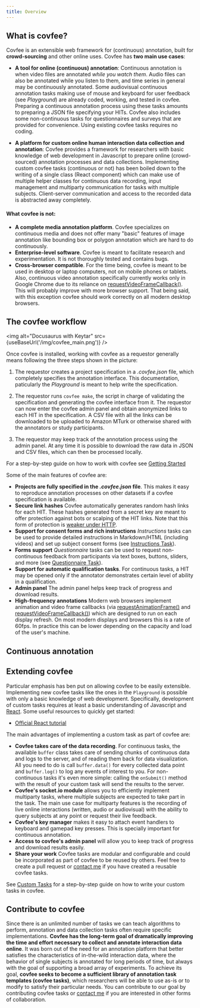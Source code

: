 ```yaml
---
title: Overview
---
```



## What is covfee?

Covfee is an extensible web framework for (continuous) annotation, built for **crowd-sourcing** and other online uses. Covfee has **two main use cases**:

- **A tool for online (continuous) annotation**: Continuous annotation is when video files are annotated *while you watch them*. Audio files can also be annotated while you listen to them, and time series in general may be continuously annotated. Some audiovisual continuous annotation tasks making use of mouse and keyboard for user feedback (see *Playground*) are already coded, working, and tested in covfee. Preparing a continuous annotation process using these tasks amounts to preparing a JSON file specifying your HITs. Covfee also includes some non-continuous tasks for questionnaires and surveys that are provided for convenience. Using existing covfee tasks requires no coding.

- **A platform for custom online human interaction data collection and annotation**: Covfee provides a framework for researchers with basic knowledge of web development in Javascript to prepare online (crowd-sourced) annotation processes and data collections. Implementing custom covfee tasks (continuous or not) has been boiled down to the writing of a single class (React component) which can make use of multiple helper classes for continuous data recording, input management and multiparty communication for tasks with multiple subjects. Client-server communication and access to the recorded data is abstracted away completely.

#### What covfee is not:

- **A complete media annotation platform**. Covfee specializes on continuous media and does not offer many "basic" features of image annotation like bounding box or polygon annotation which are hard to do continuously. 
- **Enterprise-level software**. Covfee is meant to facilitate research and experimentation. It is not thoroughly tested and contains bugs.
- **Cross-browser compatible**. For the time being, covfee is meant to be used in desktop or laptop computers, not on mobile phones or tablets. Also, continuous video annotation specifically currently works only in Google Chrome due to its reliance on [requestVideoFrameCallback()](https://wicg.github.io/video-rvfc/). This will probably improve with more browser support. That being said, with this exception covfee should work correctly on all modern desktop browsers.



## The covfee workflow

<img alt="Docusaurus with Keytar" src={useBaseUrl('/img/covfee_main.png')} />

Once covfee is installed, working with covfee as a requestor generally means following the three steps shown in the picture:

1. The requestor creates a project specification in a *.covfee.json* file, which completely specifies the annotation interface. This documentation, paticularly the *Playground* is meant to help write the specification.

2. The requestor runs `covfee make`, the script in charge of validating the specification and generating the covfee interface from it. The requestor can now enter the covfee admin panel and obtain anonymized links to each HIT in the specification. A CSV file with all the links can be downloaded to be uploaded to Amazon MTurk or otherwise shared with the annotators or study participants.

3. The requestor may keep track of the annotation process using the admin panel. At any time it is possible to download the raw data in JSON and CSV files, which can then be processed locally.

For a step-by-step guide on how to work with covfee see [Getting Started](getting_started)

Some of the main features of covfee are:

- **Projects are fully specified in the *.covfee.json* file**. This makes it easy to reproduce annotation processes on other datasets if a covfee specification is available.
- **Secure link hashes** Covfee automatically generates random hash links for each HIT. These hashes generated from a secret key are meant to offer protection against bots or scalping of the HIT links. Note that this form of protection is [weaker under HTTP](https://security.stackexchange.com/questions/67615/how-safe-is-to-secure-sensitive-content-by-url-with-md5-hash-and-no-other-author).
- **Support for consent forms and rich instructions** *Instructions* tasks can be used to provide detailed instructions in Markdown/HTML (including videos) and set up subject consent forms (see [Instructions Task](tasks/instructions)).
- **Forms support** *Questionnaire* tasks can be used to request non-continuous feedback from participants via text boxes, buttons, sliders, and more (see [Questionnaire Task](tasks/questionnaire)).
- **Support for automatic qualification tasks**. For continuous tasks, a HIT may be opened only if the annotator demonstrates certain level of ability in a qualification. 
- **Admin panel** The admin panel helps keep track of progress and download results.
- **High-frequency annotations** Modern web browsers implement animation and video frame callbacks (via [requestAnimationFrame()](https://developer.mozilla.org/en-US/docs/Web/API/window/requestAnimationFrame) and [requestVideoFrameCallback()](https://wicg.github.io/video-rvfc/)) which are designed to run on each display refresh. On most modern displays and browsers this is a rate of 60fps. In practice this can be lower depending on the capacity and load of the user's machine.

## Continuous annotation


## Extending covfee

Particular emphasis has ben put on allowing covfee to be easily extensible. Implementing new covfee tasks like the ones in the `Playground` is possible with only a basic knowledge of web development. Specifically, development of custom tasks requires at least a basic understanding of Javascript and [React](https://reactjs.org/). Some useful resources to quickly get started:

- [Official React tutorial](https://reactjs.org/tutorial/tutorial.html)

The main advantages of implementing a custom task as part of covfee are:

- **Covfee takes care of the data recording**. For continuous tasks, the available `buffer` class takes care of sending chunks of continuous data and logs to the server, and of reading them back for data visualization. All you need to do is call `buffer.data()` for every collected data point and `buffer.log()` to log any events of interest to you. For non-continuous tasks it's even more simple: calling the `onSubmit()` method with the result of your custom task will send the results to the server.
- **Covfee's socket.io module** allows you to efficiently implement multiparty tasks, where multiple subjects are expected to take part in the task. The main use case for multiparty features is the recording of live online interactions (written, audio or audiovisual) with the ability to query subjects at any point or request their live feedback.
- **Covfee's key manager** makes it easy to attach event handlers to keyboard and gamepad key presses. This is specially important for continuous annotation.
- **Access to covfee's admin panel** will allow you to keep track of progress and download results easily.
- **Share your work** Covfee tasks are modular and configurable and could be incorporated as part of covfee to be reused by others. Feel free to create a pull request or [contact me](mailto:josedvq@gmail.com) if you have created a reusable covfee tasks.

See [Custom Tasks](custom_task) for a step-by-step guide on how to write your custom tasks in covfee.

## Contribute to covfee

Since there is an unlimited number of tasks we can teach algorithms to perform, annotation and data collection tasks often require specific implementations. **Covfee has the long-term goal of dramatically improving the time and effort necessary to collect and annotate interaction data online**. It was born out of the need for an annotation platform that better satisfies the characteristics of in-the-wild interaction data, where the behavior of single subjects is annotated for long periods of time, but always with the goal of supporting a broad array of experiments. To achieve its goal, **covfee seeks to become a sufficient library of annotation task templates (covfee tasks)**, which researchers will be able to use as-is or to modify to satisfy their particular needs. You can contribute to our goal by contributing covfee tasks or [contact me](mailto:josedvq@gmail.com) if you are interested in other forms of collaboration. 
